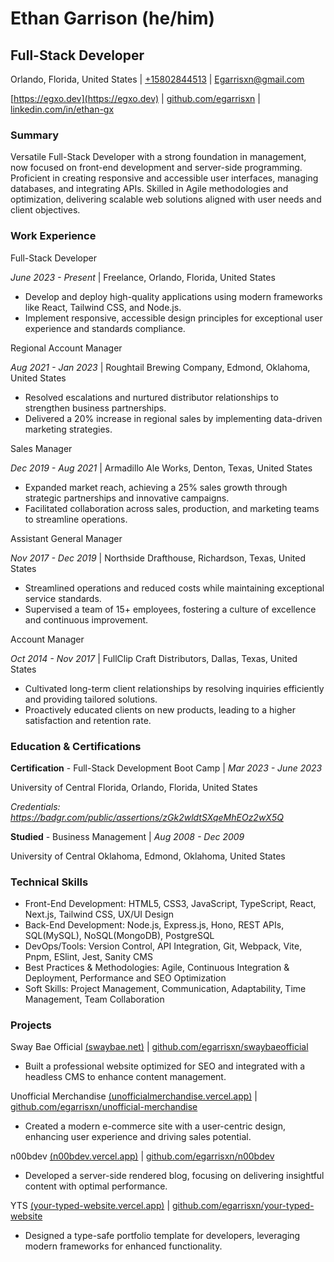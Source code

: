 # Ethan Garrison (he/him)

## Full-Stack Developer

Orlando, Florida, United States | [+15802844513](tel:+15802844513) | [Egarrisxn@gmail.com](mailto:egarrisxn@gmail.com)

[https://egxo.dev](https://egxo.dev) | [github.com/egarrisxn](https://github.com/egarrisxn) | [linkedin.com/in/ethan-gx](https://linkedin.com/in/ethan-gx)

### Summary

Versatile Full-Stack Developer with a strong foundation in management, now focused on front-end development and server-side programming. Proficient in creating responsive and accessible user interfaces, managing databases, and integrating APIs. Skilled in Agile methodologies and optimization, delivering scalable web solutions aligned with user needs and client objectives.

### Work Experience

Full-Stack Developer

_June 2023 - Present_ | Freelance, Orlando, Florida, United States

- Develop and deploy high-quality applications using modern frameworks like React, Tailwind CSS, and Node.js.
- Implement responsive, accessible design principles for exceptional user experience and standards compliance.

Regional Account Manager

_Aug 2021 - Jan 2023_ | Roughtail Brewing Company, Edmond, Oklahoma, United States

- Resolved escalations and nurtured distributor relationships to strengthen business partnerships.
- Delivered a 20% increase in regional sales by implementing data-driven marketing strategies.

Sales Manager

_Dec 2019 - Aug 2021_ | Armadillo Ale Works, Denton, Texas, United States

- Expanded market reach, achieving a 25% sales growth through strategic partnerships and innovative campaigns.
- Facilitated collaboration across sales, production, and marketing teams to streamline operations.

Assistant General Manager

_Nov 2017 - Dec 2019_ | Northside Drafthouse, Richardson, Texas, United States

- Streamlined operations and reduced costs while maintaining exceptional service standards.
- Supervised a team of 15+ employees, fostering a culture of excellence and continuous improvement.

Account Manager

_Oct 2014 - Nov 2017_ | FullClip Craft Distributors, Dallas, Texas, United States

- Cultivated long-term client relationships by resolving inquiries efficiently and providing tailored solutions.
- Proactively educated clients on new products, leading to a higher satisfaction and retention rate.

### Education & Certifications

**Certification** - Full-Stack Development Boot Camp | _Mar 2023 - June 2023_

University of Central Florida, Orlando, Florida, United States

_Credentials: https://badgr.com/public/assertions/zGk2wldtSXqeMhEOz2wX5Q_

**Studied** - Business Management | _Aug 2008 - Dec 2009_

University of Central Oklahoma, Edmond, Oklahoma, United States

### Technical Skills

- Front-End Development: HTML5, CSS3, JavaScript, TypeScript, React, Next.js, Tailwind CSS, UX/UI Design
- Back-End Development: Node.js, Express.js, Hono, REST APIs, SQL(MySQL), NoSQL(MongoDB), PostgreSQL
- DevOps/Tools: Version Control, API Integration, Git, Webpack, Vite, Pnpm, ESlint, Jest, Sanity CMS
- Best Practices & Methodologies: Agile, Continuous Integration & Deployment, Performance and SEO Optimization
- Soft Skills: Project Management, Communication, Adaptability, Time Management, Team Collaboration

### Projects

Sway Bae Official [(swaybae.net)](https://swaybae.net) | [github.com/egarrisxn/swaybaeofficial](https://github.com/egarrisxn/swaybaeofficial)

- Built a professional website optimized for SEO and integrated with a headless CMS to enhance content management.

Unofficial Merchandise [(unofficialmerchandise.vercel.app)](https://unofficialmerchandise.vercel.app) | [github.com/egarrisxn/unofficial-merchandise](https://github.com/egarrisxn/unofficial-merchandise)

- Created a modern e-commerce site with a user-centric design, enhancing user experience and driving sales potential.

n00bdev [(n00bdev.vercel.app)](https://n00bdev.vercel.app) | [github.com/egarrisxn/n00bdev](https://github.com/egarrisxn/n00bdev)

- Developed a server-side rendered blog, focusing on delivering insightful content with optimal performance.

YTS [(your-typed-website.vercel.app)](https://your-typed-website.vercel.app) | [github.com/egarrisxn/your-typed-website](https://github.com/egarrisxn/your-typed-website)

- Designed a type-safe portfolio template for developers, leveraging modern frameworks for enhanced functionality.